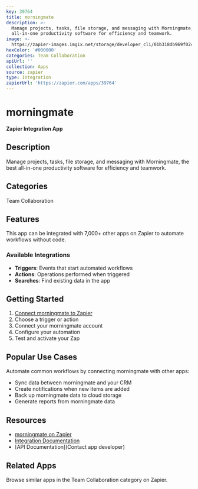 ```yaml
---
key: 39764
title: morningmate
description: >-
  Manage projects, tasks, file storage, and messaging with Morningmate, the best
  all-in-one productivity software for efficiency and teamwork.
image: >-
  https://zapier-images.imgix.net/storage/developer_cli/01b318db969f024d115cbaac3e61cd89.png?auto=format%2Ccompress&ixlib=python-3.0.0&q=50
hexColor: '#000000'
categories: Team Collaboration
apiUrl: ''
collection: Apps
source: zapier
type: Integration
zapierUrl: 'https://zapier.com/apps/39764'
---
```

# morningmate

**Zapier Integration App**

## Description

Manage projects, tasks, file storage, and messaging with Morningmate, the best all-in-one productivity software for efficiency and teamwork.

## Categories

Team Collaboration

## Features

This app can be integrated with 7,000+ other apps on Zapier to automate workflows without code.

### Available Integrations

- **Triggers**: Events that start automated workflows
- **Actions**: Operations performed when triggered
- **Searches**: Find existing data in the app

## Getting Started

1. [Connect morningmate to Zapier](https://zapier.com/apps/39764)
2. Choose a trigger or action
3. Connect your morningmate account
4. Configure your automation
5. Test and activate your Zap

## Popular Use Cases

Automate common workflows by connecting morningmate with other apps:

- Sync data between morningmate and your CRM
- Create notifications when new items are added
- Back up morningmate data to cloud storage
- Generate reports from morningmate data

## Resources

- [morningmate on Zapier](https://zapier.com/apps/39764)
- [Integration Documentation](https://zapier.com/apps/39764/integrations)
- [API Documentation](Contact app developer)

## Related Apps

Browse similar apps in the Team Collaboration category on Zapier.
